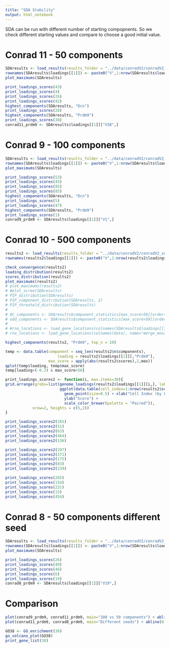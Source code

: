 ```yaml
---
title: "SDA Stability"
output: html_notebook
---
```


SDA can be run with different number of starting compopnents. So we check different starting values and compare to choose a good initial value.

# Conrad 11 - 50 components
```r
SDAresults <- load_results(results_folder = "../data/conradV2/conradV2_sda_11/", data_path = "../data/conradV2/")
rownames(SDAresults$loadings[[1]]) <- paste0("V",1:nrow(SDAresults$loadings[[1]]))
plot_maximums(SDAresults)
```

```r
print_loadings_scores(43)
print_loadings_scores(4)
print_loadings_scores(26)
print_loadings_scores(42)
highest_components(SDAresults, "Dcn")
print_loadings_scores(28)
highest_components(SDAresults, "Prdm9")
print_loadings_scores(38)
conrad11_prdm9 <- SDAresults$loadings[[1]]["V38",]
```

# Conrad 9 - 100 components

```r
SDAresults <- load_results(results_folder = "../data/conradV2/conradV2_sda_9/", data_path = "../data/conradV2/")
rownames(SDAresults$loadings[[1]]) <- paste0("V",1:nrow(SDAresults$loadings[[1]]))
plot_maximums(SDAresults)
```


```r
print_loadings_scores(53)
print_loadings_scores(45)
print_loadings_scores(95)
print_loadings_scores(85)
highest_components(SDAresults, "Dcn")
print_loadings_scores(5)
print_loadings_scores(47)
highest_components(SDAresults, "Prdm9")
print_loadings_scores(1)
conrad9_prdm9 <- SDAresults$loadings[[1]]["V1",]
```

# Conrad 10 - 500 components

```r
results2 <- load_results(results_folder = "../data/conradV2/conradV2_sda_10/", data_path = "../data/conradV2/")
rownames(results2$loadings[[1]]) <- paste0("V",1:nrow(results2$loadings[[1]]))

check_convergence(results2)
loading_distribution(results2)
scores_distribution(results2)
plot_maximums(results2)
# plot_maximums(results2)
# #plot_scree(SDAresults)
# PIP_distribution(SDAresults)
# PIP_component_distribution(SDAresults, 2)
# PIP_threshold_distribution(SDAresults)
# 
# QC_components <- SDAresults$component_statistics[max_score<50][order(Component)]$Component_name
# odd_components <- SDAresults$component_statistics[max_score>50][order(Component)]$Component_name
# 
# #rna_locations <- load_gene_locations(colnames(SDAresults$loadings[[1]]))
# rna_locations <- load_gene_locations(colnames(data), name="merge_mouse_wt")
```




```r
highest_components(results2, "Prdm9", top_n = 10)

temp <- data.table(component = seq_len(results2$n$components),
                       loading = results2$loadings[[1]][,"Prdm9"],
                   max_score = apply(abs(results2$scores),2,max))
qplot(temp$loading, temp$max_score)
temp[loading<(-0.2) & max_score<50]

print_loadings_scores2 <- function(i, max.items=30){
grid.arrange(grobs=list(genome_loadings(results2$loadings[[1]][i,], label_both = FALSE, max.items = max.items) + ggtitle(i),
                        ggplot(data.table(cell_index=1:nrow(results2$scores), score=results2$scores[,paste0("V",i)], experiment=gsub("[0-9]+","",gsub("[A-Z]+\\.","",rownames(results2$scores)))), aes(cell_index, score, colour=experiment)) +
                          geom_point(size=0.5) + xlab("Cell Index (by Library Size)") +
                          ylab("Score") +
                          scale_color_brewer(palette = "Paired")),
			nrow=2, heights = c(5,2))
}

print_loadings_scores2(265)
print_loadings_scores2(51)
print_loadings_scores2(63)
print_loadings_scores2(464)
print_loadings_scores2(136)

print_loadings_scores2(297)
print_loadings_scores2(271)
print_loadings_scores2(175)
print_loadings_scores2(83)
print_loadings_scores2(239)

print_loadings_scores(265)
print_loadings_scores(154)
print_loadings_scores(231)
print_loadings_scores(15)
print_loadings_scores(454)

```



# Conrad 8 - 50 components different seed

```r
SDAresults <- load_results(results_folder = "../data/conradV2/conradV2_sda_8/", data_path = "../data/conradV2/")
rownames(SDAresults$loadings[[1]]) <- paste0("V",1:nrow(SDAresults$loadings[[1]]))
plot_maximums(SDAresults)
```

```r
print_loadings_scores(26)
print_loadings_scores(49)
print_loadings_scores(46)
print_loadings_scores(6)
print_loadings_scores(19)
conrad8_prdm9 <- SDAresults$loadings[[1]]["V19",]
```

# Comparison
```r
plot(conrad9_prdm9, conrad11_prdm9, main="100 vs 50 components") + abline(0,-1, col="red")
plot(conrad11_prdm9, conrad8_prdm9, main="Different seeds") + abline(0,-1, col="red")
```

```r
GO38 <- GO_enrichment(38)
go_volcano_plot(GO38)
print_gene_list(38)
```

